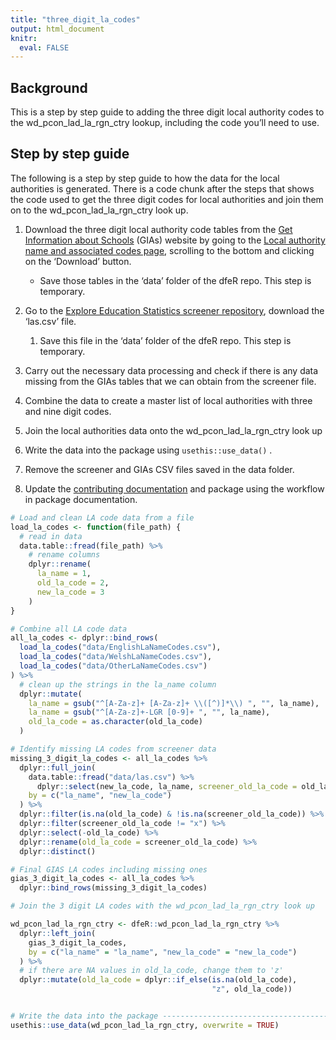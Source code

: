 ```yaml
---
title: "three_digit_la_codes"
output: html_document
knitr: 
  eval: FALSE
---
```


## Background

This is a step by step guide to adding the three digit local authority codes to the wd_pcon_lad_la_rgn_ctry lookup, including the code you'll need to use.

## Step by step guide

The following is a step by step guide to how the data for the local authorities is generated. There is a code chunk after the steps that shows the code used to get the three digit codes for local authorities and join them on to the wd_pcon_lad_la_rgn_ctry look up.

1.  Download the three digit local authority code tables from the [Get Information about Schools](https://get-information-schools.service.gov.uk/) (GIAs) website by going to the [Local authority name and associated codes page](https://get-information-schools.service.gov.uk/Guidance/LaNameCodes), scrolling to the bottom and clicking on the 'Download' button.

    -   Save those tables in the 'data' folder of the dfeR repo. This step is temporary.

2.  Go to the [Explore Education Statistics screener repository](https://github.com/dfe-analytical-services/dfe-published-data-qa/blob/main/data/las.csv), download the 'las.csv' file.

    1.  Save this file in the 'data' folder of the dfeR repo. This step is temporary.

3.  Carry out the necessary data processing and check if there is any data missing from the GIAs tables that we can obtain from the screener file.

4.  Combine the data to create a master list of local authorities with three and nine digit codes.

5.  Join the local authorities data onto the wd_pcon_lad_la_rgn_ctry look up

6.  Write the data into the package using `usethis::use_data()` .

7.  Remove the screener and GIAs CSV files saved in the data folder.

8.  Update the [contributing documentation](https://dfe-analytical-services.github.io/dfeR/CONTRIBUTING.html) and package using the workflow in package documentation.

```r
# Load and clean LA code data from a file
load_la_codes <- function(file_path) {
  # read in data
  data.table::fread(file_path) %>%
    # rename columns
    dplyr::rename(
      la_name = 1,
      old_la_code = 2,
      new_la_code = 3
    )
}

# Combine all LA code data
all_la_codes <- dplyr::bind_rows(
  load_la_codes("data/EnglishLaNameCodes.csv"),
  load_la_codes("data/WelshLaNameCodes.csv"),
  load_la_codes("data/OtherLaNameCodes.csv")
) %>%
  # clean up the strings in the la_name column
  dplyr::mutate(
    la_name = gsub("^[A-Za-z]+ [A-Za-z]+ \\([^)]*\\) ", "", la_name),
    la_name = gsub("^[A-Za-z]+-LGR [0-9]+ ", "", la_name),
    old_la_code = as.character(old_la_code)
  )

# Identify missing LA codes from screener data
missing_3_digit_la_codes <- all_la_codes %>%
  dplyr::full_join(
    data.table::fread("data/las.csv") %>%
      dplyr::select(new_la_code, la_name, screener_old_la_code = old_la_code),
    by = c("la_name", "new_la_code")
  ) %>%
  dplyr::filter(is.na(old_la_code) & !is.na(screener_old_la_code)) %>%
  dplyr::filter(screener_old_la_code != "x") %>%
  dplyr::select(-old_la_code) %>%
  dplyr::rename(old_la_code = screener_old_la_code) %>%
  dplyr::distinct()

# Final GIAS LA codes including missing ones
gias_3_digit_la_codes <- all_la_codes %>%
  dplyr::bind_rows(missing_3_digit_la_codes)

# Join the 3 digit LA codes with the wd_pcon_lad_la_rgn_ctry look up

wd_pcon_lad_la_rgn_ctry <- dfeR::wd_pcon_lad_la_rgn_ctry %>%
  dplyr::left_join(
    gias_3_digit_la_codes,
    by = c("la_name" = "la_name", "new_la_code" = "new_la_code")
  ) %>%
  # if there are NA values in old_la_code, change them to 'z'
  dplyr::mutate(old_la_code = dplyr::if_else(is.na(old_la_code),
                                             "z", old_la_code))


# Write the data into the package ---------------------------------------------
usethis::use_data(wd_pcon_lad_la_rgn_ctry, overwrite = TRUE)
```
